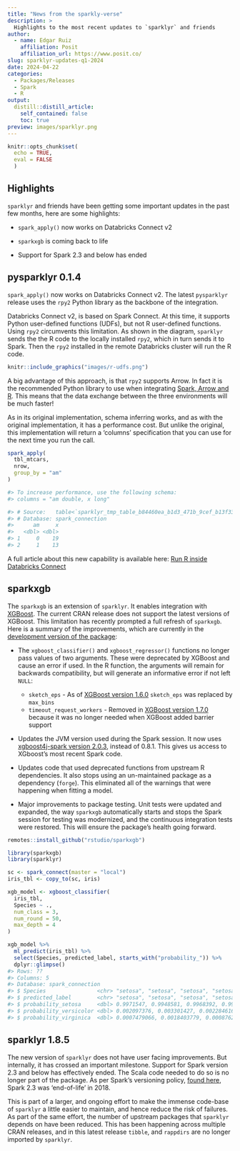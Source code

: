```yaml
---
title: "News from the sparkly-verse"
description: >
  Highlights to the most recent updates to `sparklyr` and friends
author:
  - name: Edgar Ruiz
    affiliation: Posit
    affiliation_url: https://www.posit.co/
slug: sparklyr-updates-q1-2024
date: 2024-04-22
categories:
  - Packages/Releases  
  - Spark
  - R
output:
  distill::distill_article:
    self_contained: false
    toc: true
preview: images/sparklyr.png
---
```


```r
knitr::opts_chunk$set(
  echo = TRUE,
  eval = FALSE
  )
```

## Highlights

`sparklyr` and friends have been getting some important updates in the past few
months, here are some highlights:

* `spark_apply()` now works on Databricks Connect v2

* `sparkxgb` is coming back to life

* Support for Spark 2.3 and below has ended

## pysparklyr 0.1.4

`spark_apply()` now works on Databricks Connect v2. The latest `pysparklyr` 
release uses the `rpy2` Python library as the backbone of the integration.

Databricks Connect v2, is based on Spark Connect. At this time, it supports 
Python user-defined functions (UDFs), but not R user-defined functions. 
Using `rpy2` circumvents this limitation. As shown in the diagram, `sparklyr`
sends the the R code to the locally installed `rpy2`, which in turn sends it
to Spark. Then the `rpy2` installed in the remote Databricks cluster will run 
the R code.


```r
knitr::include_graphics("images/r-udfs.png")
```

A big advantage of this approach, is that `rpy2` supports Arrow. In fact it
is the recommended Python library to use when integrating [Spark, Arrow and
R](https://arrow.apache.org/docs/python/integration/python_r.html).
This means that the data exchange between the three environments will be much 
faster!

As in its original implementation, schema inferring works, and as with the
original implementation, it has a performance cost. But unlike the original,
this implementation will return a 'columns' specification that you can use
for the next time you run the call.

```r
spark_apply(
  tbl_mtcars,
  nrow,
  group_by = "am"
)

#> To increase performance, use the following schema:
#> columns = "am double, x long"

#> # Source:   table<`sparklyr_tmp_table_b84460ea_b1d3_471b_9cef_b13f339819b6`> [2 x 2]
#> # Database: spark_connection
#>      am     x
#>   <dbl> <dbl>
#> 1     0    19
#> 2     1    13
```

A full article about this new capability is available here: 
[Run R inside Databricks Connect](https://spark.posit.co/deployment/databricks-connect-udfs.html)
  
## sparkxgb 

The `sparkxgb` is an extension of `sparklyr`. It enables integration with 
[XGBoost](https://xgboost.readthedocs.io/en/stable/). The current CRAN release
does not support the latest versions of XGBoost. This limitation has recently 
prompted a full refresh of `sparkxgb`. Here is a summary of the improvements,
which are currently in the [development version of the package](https://github.com/rstudio/sparkxgb): 

- The `xgboost_classifier()` and `xgboost_regressor()` functions no longer
pass values of two arguments. These were deprecated by XGBoost and
cause an error if used. In the R function, the arguments will remain for 
backwards compatibility, but will generate an informative error if not left `NULL`:

  - `sketch_eps` - As of [XGBoost version 1.6.0](https://github.com/dmlc/xgboost/blob/59d7b8dc72df7ed942885676964ea0a681d09590/NEWS.md?plain=1#L494)
  `sketch_eps` was replaced by `max_bins`
  - `timeout_request_workers` - Removed in [XGBoost version 1.7.0](https://github.com/dmlc/xgboost/blob/59d7b8dc72df7ed942885676964ea0a681d09590/NEWS.md?plain=1#L398)
because it was no longer needed when XGBoost added barrier support

- Updates the JVM version used during the Spark session. It now uses [xgboost4j-spark
version 2.0.3](https://central.sonatype.com/artifact/ml.dmlc/xgboost4j-spark_2.12), 
instead of 0.8.1. This gives us access to XGboost's most recent Spark code. 

- Updates code that used deprecated functions from upstream R dependencies. It
also stops using an un-maintained package as a dependency (`forge`). This 
eliminated all of the warnings that were happening when fitting a model. 

- Major improvements to package testing. Unit tests were updated and expanded,
the way `sparkxgb` automatically starts and stops the Spark session for testing 
was modernized, and the continuous integration tests were restored. This will 
ensure the package's health going forward.

```r
remotes::install_github("rstudio/sparkxgb")

library(sparkxgb)
library(sparklyr)

sc <- spark_connect(master = "local")
iris_tbl <- copy_to(sc, iris)

xgb_model <- xgboost_classifier(
  iris_tbl,
  Species ~ .,
  num_class = 3,
  num_round = 50,
  max_depth = 4
)

xgb_model %>% 
  ml_predict(iris_tbl) %>% 
  select(Species, predicted_label, starts_with("probability_")) %>% 
  dplyr::glimpse()
#> Rows: ??
#> Columns: 5
#> Database: spark_connection
#> $ Species                <chr> "setosa", "setosa", "setosa", "setosa", "setosa…
#> $ predicted_label        <chr> "setosa", "setosa", "setosa", "setosa", "setosa…
#> $ probability_setosa     <dbl> 0.9971547, 0.9948581, 0.9968392, 0.9968392, 0.9…
#> $ probability_versicolor <dbl> 0.002097376, 0.003301427, 0.002284616, 0.002284…
#> $ probability_virginica  <dbl> 0.0007479066, 0.0018403779, 0.0008762418, 0.000…

```

## sparklyr 1.8.5

The new version of `sparklyr` does not have user facing improvements. But 
internally, it has crossed an important milestone. Support for Spark version 2.3 
and below has effectively ended. The Scala
code needed to do so is no longer part of the package. As per Spark's versioning
policy, [found here](https://spark.apache.org/versioning-policy.html), 
Spark 2.3 was 'end-of-life' in 2018. 

This is part of a larger, and ongoing effort  to make the immense code-base of 
`sparklyr` a little easier to maintain, and hence reduce the risk of failures. 
As part of the same effort, the number of upstream packages that `sparklyr` 
depends on have been reduced. This has been happening across multiple CRAN 
releases, and in this latest release `tibble`, and `rappdirs` are no longer 
imported by `sparklyr`. 

